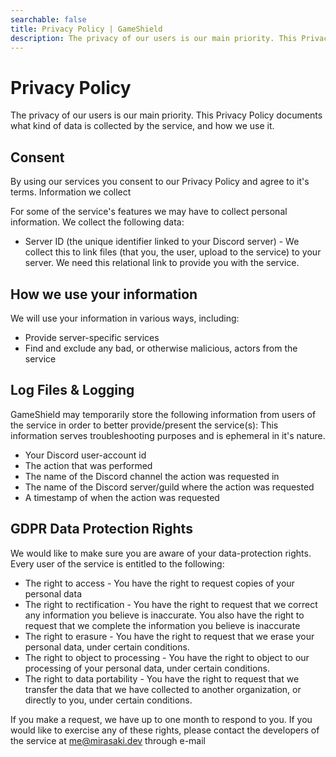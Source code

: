```yaml
---
searchable: false
title: Privacy Policy | GameShield
description: The privacy of our users is our main priority. This Privacy Policy documents what kind of data is collected by the service, and how we use it.
---
```


# Privacy Policy

The privacy of our users is our main priority. This Privacy Policy documents what kind of data is collected by the service, and how we use it.

## Consent

By using our services you consent to our Privacy Policy and agree to it's terms.
Information we collect

For some of the service's features we may have to collect personal information. We collect the following data:

- Server ID (the unique identifier linked to your Discord server) - We collect this to link files (that you, the user, upload to the service) to your server. We need this relational link to provide you with the service.

## How we use your information

We will use your information in various ways, including:

- Provide server-specific services
- Find and exclude any bad, or otherwise malicious, actors from the service

## Log Files & Logging

GameShield may temporarily store the following information from users of the service in order to better provide/present the service(s): This information serves troubleshooting purposes and is ephemeral in it's nature.

- Your Discord user-account id
- The action that was performed
- The name of the Discord channel the action was requested in
- The name of the Discord server/guild where the action was requested
- A timestamp of when the action was requested

## GDPR Data Protection Rights

We would like to make sure you are aware of your data-protection rights. Every user of the service is entitled to the following:

- The right to access - You have the right to request copies of your personal data
- The right to rectification - You have the right to request that we correct any information you believe is inaccurate. You also have the right to request that we complete the information you believe is inaccurate
- The right to erasure - You have the right to request that we erase your personal data, under certain conditions.
- The right to object to processing - You have the right to object to our processing of your personal data, under certain conditions.
- The right to data portability - You have the right to request that we transfer the data that we have collected to another organization, or directly to you, under certain conditions.

If you make a request, we have up to one month to respond to you. If you would like to exercise any of these rights, please contact the developers of the service at me@mirasaki.dev through e-mail
